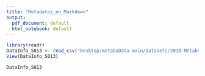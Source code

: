 ```yaml
---
title: "Metadatos_en_Markdown"
output:
  pdf_document: default
  html_notebook: default
---
```

```r
library(readr)
DataInfo_S013 <- read_csv("Desktop/metaboData-main/Datasets/2018-MetabotypingPaper/DataInfo_S013.csv")
View(DataInfo_S013)
```
```r
DataInfo_S013
```

